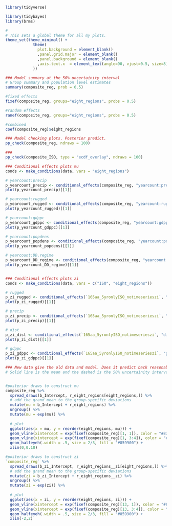 ```r
library(tidyverse)

library(tidybayes)
library(brms)

#
# This sets a global theme for all my plots. 
theme_set(theme_minimal() +
            theme(
              plot.background = element_blank()
              ,panel.grid.major = element_blank()
              ,panel.background = element_blank()
              ,axis.text.x  = element_text(angle=90, vjust=0.5, size=8)
            ))
```


```r
### Model summary at the 50% uncertainity interval
# Group summary and population level estimates
summary(composite_reg, prob = 0.5)

#fixed effects
fixef(composite_reg, groups="eight_regions", probs = 0.5)

#random effects
ranef(composite_reg, groups="eight_regions", probs = 0.5)

#combined
coef(composite_reg)$eight_regions

### Model checking plots. Posterior predict. 
pp_check(composite_reg, ndraws = 100)

###
pp_check(composite_ISO, type = "ecdf_overlay", ndraws = 100)

```

```r

### Conditional effects plots mu
conds <- make_conditions(data, vars = "eight_regions")

# yearcount:precip
p_yearcount_precip <- conditional_effects(composite_reg, "yearcount:precip", dpar = "mu", conditions = conds, re_formula = NULL)
plot(p_yearcount_precip)[[1]] 

# yearcount:rugged
p_yearcount_rugged <- conditional_effects(composite_reg, "yearcount:rugged", dpar = "mu", conditions = conds, re_formula = NULL)
plot(p_yearcount_rugged)[[1]]

# yearcount:gdppc
p_yearcount_gdppc <- conditional_effects(composite_reg, "yearcount:gdppc", dpar = "mu", conditions = conds, re_formula = NULL)
plot(p_yearcount_gdppc)[[1]] 

# yearcount:popdens
p_yearcount_popdens <- conditional_effects(composite_reg, "yearcount:popdens", dpar = "mu", conditions = conds, re_formula = NULL)
plot(p_yearcount_popdens)[[1]] 

# yearcount:DD.regime
p_yearcount_DD_regime <- conditional_effects(composite_reg, "yearcount:DD.regime", dpar = "mu", conditions = conds, re_formula = NULL)
plot(p_yearcount_DD_regime)[[1]] 



```

```r
### Conditional effects plots zi
conds <- make_conditions(data, vars = c("ISO", "eight_regions")) 

# rugged
p_zi_rugged <- conditional_effects(`165aa_5yronlyISO_notimeserieszi`, "rugged", dpar = "zi", conditions = conds, re_formula = NULL)
plot(p_zi_rugged)[[1]] 

# precip
p_zi_precip <- conditional_effects(`165aa_5yronlyISO_notimeserieszi`, "precip", dpar = "zi", conditions = conds, re_formula = NULL)
plot(p_zi_precip)[[1]]

# dist
p_zi_dist <- conditional_effects(`165aa_5yronlyISO_notimeserieszi`, "dist", dpar = "zi", conditions = conds, re_formula = NULL)
plot(p_zi_dist)[[1]] 

# gdppc
p_zi_gdppc <- conditional_effects(`165aa_5yronlyISO_notimeserieszi`, "gdppc", dpar = "zi", conditions = conds, re_formula = NULL)
plot(p_zi_gdppc)[[1]] 


```

```r

### New data give the old data and model. Does it predict back reasonable values?
# Solid line is the mean and the dashed is the 50% uncertainity interval.


#posterior draws to construct mu
composite_reg %>%
  spread_draws(b_Intercept, r_eight_regions[eight_regions,]) %>%
  # add the grand mean to the group-specific deviations
  mutate(mu = b_Intercept + r_eight_regions) %>%
  ungroup() %>%
  mutate(mu = exp(mu)) %>% 
  
  # plot
  ggplot(aes(x = mu, y = reorder(eight_regions, mu))) +
  geom_vline(xintercept = exp(fixef(composite_reg)[1, 1]), color = "#839496", size = 1) +
  geom_vline(xintercept = exp(fixef(composite_reg)[1, 3:4]), color = "#839496", linetype = 2) +
  geom_halfeyeh(.width = .5, size = 2/3, fill = "#859900") +
  xlim(0,0.10)

```

```r


#posterior draws to construct zi
`composite_reg` %>%
  spread_draws(b_zi_Intercept, r_eight_regions__zi[eight_regions,]) %>%
  # add the grand mean to the group-specific deviations
  mutate(zi = b_zi_Intercept + r_eight_regions__zi) %>%
  ungroup() %>%
  mutate(zi = exp(zi)) %>% 
  
  # plot
  ggplot(aes(x = zi, y = reorder(eight_regions, zi))) +
  geom_vline(xintercept = exp(fixef(composite_reg)[13, 1]), color = "#839496", size = 1) +
  geom_vline(xintercept = exp(fixef(composite_reg)[13, 3:4]), color = "#839496", linetype = 2) +
  geom_halfeyeh(.width = .5, size = 2/3, fill = "#859900") +
  xlim(-2,2)

```

